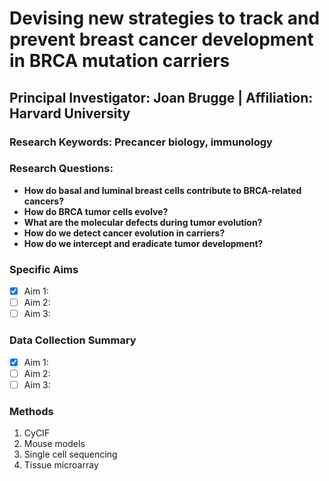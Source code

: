 # Devising new strategies to track and prevent breast cancer development in BRCA mutation carriers
## Principal Investigator: Joan Brugge | Affiliation: Harvard University 
### Research Keywords: Precancer biology, immunology

### Research Questions: 

- **How do basal and luminal breast cells contribute to BRCA-related cancers?**
- **How do BRCA tumor cells evolve?**
- **What are the molecular defects during tumor evolution?**
- **How do we detect cancer evolution in carriers?**
- **How do we intercept and eradicate tumor development?**

### Specific Aims

- [x] Aim 1: 
- [ ] Aim 2: 
- [ ] Aim 3: 

### Data Collection Summary

- [x] Aim 1: 
- [ ] Aim 2: 
- [ ] Aim 3:

### Methods
1. CyCIF
2. Mouse models
3. Single cell sequencing
4. Tissue microarray
